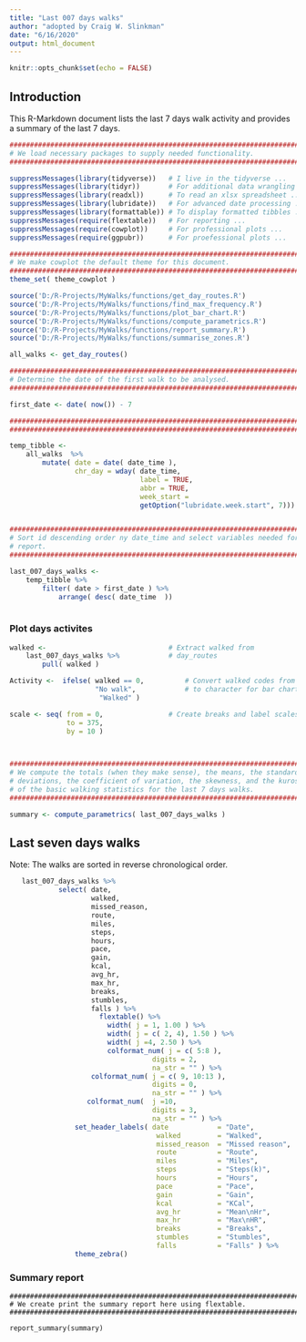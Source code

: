 ```yaml
---
title: "Last 007 days walks"
author: "adopted by Craig W. Slinkman"
date: "6/16/2020"
output: html_document
---
```


```r
knitr::opts_chunk$set(echo = FALSE)
```

## Introduction
This R-Markdown document lists the last 7 days walk activity and provides a summary of the last 7 days.

```r
###########################################################################
# We load necessary packages to supply needed functionality.
###########################################################################

suppressMessages(library(tidyverse))   # I live in the tidyverse ...
suppressMessages(library(tidyr))       # For additional data wrangling ...
suppressMessages(library(readxl))      # To read an xlsx spreadsheet ...
suppressMessages(library(lubridate))   # For advanced date processing ...
suppressMessages(library(formattable)) # To display formatted tibbles ...
suppressMessages(require(flextable))   # For reporting ...
suppressMessages(require(cowplot))     # For professional plots ...
suppressMessages(require(ggpubr))      # For proefessional plots ...
```


```r

###########################################################################
# We make cowplot the default theme for this document.
###########################################################################
theme_set( theme_cowplot )
```

```r
source('D:/R-Projects/MyWalks/functions/get_day_routes.R')
source('D:/R-Projects/MyWalks/functions/find_max_frequency.R')
source('D:/R-Projects/MyWalks/functions/plot_bar_chart.R')
source('D:/R-Projects/MyWalks/functions/compute_parametrics.R')
source('D:/R-Projects/MyWalks/functions/report_summary.R')
source('D:/R-Projects/MyWalks/functions/summarise_zones.R')
```

```r
all_walks <- get_day_routes()
```

```r

############################################################################
# Determine the date of the first walk to be analysed.
############################################################################

first_date <- date( now()) - 7

############################################################################# Add plain date and chr_day for reporting.
###########################################################################

temp_tibble <-    
    all_walks  %>% 
        mutate( date = date( date_time ),
                chr_day = wday( date_time,
                                label = TRUE,
                                abbr = TRUE,
                                week_start = 
                                getOption("lubridate.week.start", 7)))


###########################################################################
# Sort id descending order ny date_time and select variables needed for 
# report.
############################################################################

last_007_days_walks <- 
    temp_tibble %>% 
        filter( date > first_date ) %>% 
            arrange( desc( date_time  )) 
                    
```

### Plot days activites

```r

walked <-                              # Extract walked from
    last_007_days_walks %>%            # day_routes
        pull( walked )

Activity <-  ifelse( walked == 0,          # Convert walked codes from binary
                     "No walk",            # to character for bar chart ...
                      "Walked" )

scale <- seq( from = 0,                # Create breaks and label scales ...
              to = 375, 
              by = 10 )

            


```



```r

############################################################################
# We compute the totals (when they make sense), the means, the standard
# deviations, the coefficient of variation, the skewness, and the kurosis
# of the basic walking statistics for the last 7 days walks.
###########################################################################

summary <- compute_parametrics( last_007_days_walks )
```

## Last seven days walks 

Note: The walks are sorted in reverse chronological order.  



```r

   last_007_days_walks %>%
            select( date,
                    walked,
                    missed_reason,
                    route,
                    miles,
                    steps,
                    hours,
                    pace,
                    gain,
                    kcal,
                    avg_hr,
                    max_hr,
                    breaks,
                    stumbles, 
                    falls ) %>% 
                      flextable() %>% 
                        width( j = 1, 1.00 ) %>% 
                        width( j = c( 2, 4), 1.50 ) %>% 
                        width( j =4, 2.50 ) %>% 
                        colformat_num( j = c( 5:8 ),
                                   digits = 2,
                                   na_str = "" ) %>% 
                    colformat_num( j = c( 9, 10:13 ),
                                   digits = 0,
                                   na_str = "" ) %>% 
                   colformat_num(  j =10, 
                                   digits = 3,
                                   na_str = "" ) %>% 
                set_header_labels( date            = "Date",
                                    walked         = "Walked",
                                    missed_reason  = "Missed reason",
                                    route          = "Route",
                                    miles          = "Miles",
                                    steps          = "Steps(k)",
                                    hours          = "Hours",
                                    pace           = "Pace",
                                    gain           = "Gain",
                                    kcal           = "KCal",
                                    avg_hr         = "Mean\nHr",
                                    max_hr         = "Max\nHR",
                                    breaks         = "Breaks",
                                    stumbles       = "Stumbles",
                                    falls          = "Falls" ) %>%
                theme_zebra()
```

### Summary report

```r_days_activties

###########################################################################
# We create print the summary report here using flextable.
###########################################################################

report_summary(summary)
```
